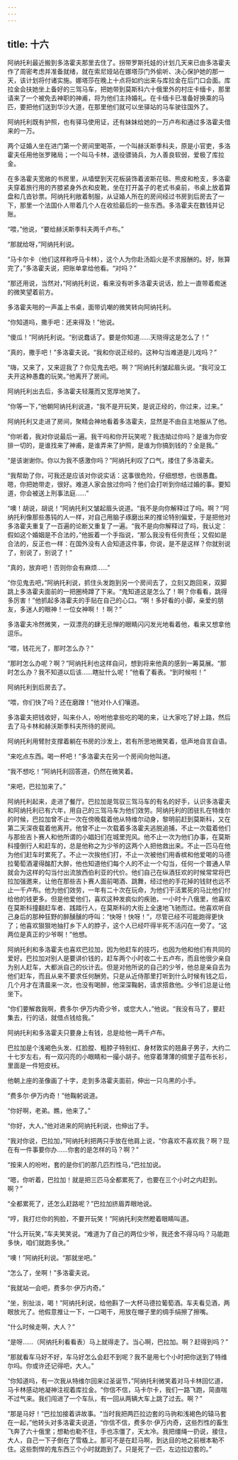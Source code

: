 ```yaml
---
---
---
```

title: 十六
---



阿纳托利最近搬到多洛霍夫那里去住了。拐带罗斯托娃的计划几天来已由多洛霍夫作了周密考虑并准备就绪，就在索尼娅站在娜塔莎门外偷听、决心保护她的那一天，该计划将付诸实施。娜塔莎在晚上十点将如约出来与库拉金在后门口会面。库拉金会扶她坐上备好的三驾马车，把她带到莫斯科六十俄里外的村庄卡缅卡，那里请来了一个被免去神职的神甫，将为他们主持婚礼。在卡缅卡已准备好换乘的马匹，要把他们送到华沙大道，在那里他们就可以坐驿站的马车驶往国外了。

阿纳托利既有护照，也有驿马使用证，还有妹妹给她的一万卢布和通过多洛霍夫借来的一万。

两个证婚人坐在进门第一个房间里喝茶，一个叫赫沃斯季科夫，原是小官吏，多洛霍夫任用他张罗赌局；一个叫马卡林，退役骠骑兵，为人善良软弱，爱极了库拉金。

在多洛霍夫宽敞的书房里，从墙壁到天花板装饰着波斯花毯、熊皮和枪支，多洛霍夫穿着旅行用的齐膝紧身外衣和皮靴，坐在打开盖子的老式书桌前，书桌上放着算盘和几沓钞票。阿纳托利敞着制服，从证婚人所在的房间经过书房到后房去了一下，那里一个法国仆人带着几个人在收拾最后的一些东西。多洛霍夫在数钱并记账。

“喂，”他说，“要给赫沃斯季科夫两千卢布。”

“那就给呀，”阿纳托利说。

“马卡尔卡（他们这样称呼马卡林），这个人为你赴汤蹈火是不求报酬的。好，账算完了，”多洛霍夫说，把账单拿给他看。“对吗？”

“那还用说，当然对，”阿纳托利说，看来没有听多洛霍夫说话，脸上一直带着痴迷的微笑望着前方。

多洛霍夫啪的一声盖上书桌，面带讥嘲的微笑转向阿纳托利。

“你知道吗，撒手吧：还来得及！”他说。

“傻瓜！”阿纳托利说。“别说蠢话了。要是你知道……天晓得这是怎么了！”

“真的，撒手吧！”多洛霍夫说。“我和你说正经的。这种勾当难道是儿戏吗？”

“嗨，又来了，又来逗我了？你见鬼去吧。啊？”阿纳托利皱起眉头说。“我可没工夫开这种愚蠢的玩笑。”他离开了房间。

阿纳托利出去后，多洛霍夫轻蔑而又宽厚地笑了。

“你等一下，”他朝阿纳托利说道，“我不是开玩笑，是说正经的，你过来，过来。”

阿纳托利又走进了房间，聚精会神地看着多洛霍夫，显然是不由自主地服从了他。

“你听着，我对你说最后一遍。我干吗和你开玩笑呢？我违拗过你吗？是谁为你安排一切的，是谁找来了神甫，是谁弄来了护照，是谁为你搞到钱的？全是我。”

“是该谢谢你。你以为我不感激你吗？”阿纳托利叹了口气，搂住了多洛霍夫。

“我帮助了你，可我还是应该对你说实话：这事很危险，仔细想想，也很愚蠢。嗯，你把她带走，很好。难道人家会放过你吗？他们会打听到你结过婚的事。要知道，你会被送上刑事法庭……”

“噢！胡说，胡说！”阿纳托利又皱起眉头说道。“我不是向你解释过了吗。啊？”阿纳托利像那些愚钝的人一样，对自己用脑子琢磨出来的推论特别偏爱，于是把他对多洛霍夫重复了一百遍的论断又重复了一遍。“我不是向你解释过了吗，我认定：假如这个婚姻是不合法的，”他扳着一个手指说，“那么我没有任何责任；又假如是合法的，反正也一样：在国外没有人会知道这件事，你说，是不是这样？你就别说了，别说了，别说了！”

“真的，放弃吧！否则你会有麻烦……”

“你见鬼去吧，”阿纳托利说，抓住头发跑到另一个房间去了，立刻又跑回来，双脚跳上多洛霍夫面前的一把圈椅蹲了下来。“鬼知道这是怎么了！啊？你看看，跳得多厉害！”他抓起多洛霍夫的手贴在自己的心口。“啊！多好看的小脚，亲爱的朋友，多迷人的眼神！一位女神啊！！啊？”

多洛霍夫冷然微笑，一双漂亮的肆无忌惮的眼睛闪闪发光地看着他，看来又想拿他逗乐。

“喂，钱花光了，那时怎么办？”

“那时怎么办呢？啊？”阿纳托利也这样自问，想到将来他真的感到一筹莫展。“那时怎么办？我不知道以后该……瞎扯什么呢！”他看了看表。“到时候啦！”

阿纳托利到后房去了。

“喂，你们快了吗？还在磨蹭！”他对仆人们嚷道。

多洛霍夫把钱收好，叫来仆人，吩咐他拿些吃的喝的来，让大家吃了好上路，然后去了马卡林和赫沃斯季科夫所待的房间。

阿纳托利用臂肘支撑着躺在书房的沙发上，若有所思地微笑着，低声地自言自语。

“来吃点东西。喝一杯吧！”多洛霍夫在另一个房间向他叫道。

“我不想吃！”阿纳托利回答道，仍然在微笑着。

“来吧，巴拉加来了。”

阿纳托利起来，走进了餐厅。巴拉加是驾驭三驾马车的有名的好手，认识多洛霍夫和阿纳托利已有六年，用自己的三驾马车为他们效劳。阿纳托利的团驻扎在特维尔的时候，巴拉加曾不止一次在傍晚载着他从特维尔动身，黎明前赶到莫斯科，又在第二天深夜载着他离开。他曾不止一次载着多洛霍夫逃脱追捕，不止一次载着他们与那些吉卜赛人和他所谓的小娼妇们在城里兜风。他不止一次为他们办事，在莫斯科撞倒行人和赶车的，总是他称之为少爷的这两个人把他救出来。不止一匹马在他为他们赶车时累死了。不止一次挨他们打，不止一次被他们用香槟和他爱喝的马德拉葡萄酒灌得酩酊大醉，他也知道他们每个人的不止一个勾当，任何一个普通人早就会为这样的勾当付出流放西伯利亚的代价。他们自己在纵酒狂欢的时候常常将巴拉加强邀来，让他在那些吉卜赛人面前喝酒、跳舞，经过他的手花掉的钱财也远不止一千卢布。他为他们效劳，一年有二十次在玩命，为他们干活累死的马比他们付给他的钱更多。但是他爱他们，喜欢这种发疯似的疾驰，一小时十八俄里，他喜欢在莫斯科撞翻赶车者、践踏行人，在莫斯科的大街上全速地飞驰而过。他喜欢听自己身后的那种狂野的醉醺醺的呼叫：“快呀！快呀！”，尽管已经不可能跑得更快了；他喜欢狠狠地抽打乡下人的脖子，这个人已经吓得半死不活闪在一旁了。“这两位是真正的少爷啊！”他想。

阿纳托利和多洛霍夫也喜欢巴拉加，因为他赶车的技巧，也因为他和他们有共同的爱好。巴拉加对别人是要讲价钱的，赶车两个小时收二十五卢布，而且他很少亲自为别人赶车，大都派自己的伙计去。但是对他所说的自己的少爷，他总是亲自去为他们赶车，而且从来不要求任何酬劳。只是从近侍那里打听到什么时候有钱之后，几个月才在清晨来一次，也没有喝醉，他深深鞠躬，请求搭救他。少爷们总是让他坐下。

“你们要解救我啊，费多尔·伊万内奇少爷，或您大人，”他说。“我没有马了，要赶集去，行的话，就借点钱给我。”

阿纳托利和多洛霍夫只要身上有钱，总是给他一两千卢布。

巴拉加是个浅褐色头发、红脸膛、粗脖子特别红、身材敦实的翘鼻子男子，大约二十七岁左右，有一双闪亮的小眼睛和一撮小胡子。他穿着薄薄的绸里子蓝布长衫，里面是一件短皮袄。

他朝上座的圣像画了十字，走到多洛霍夫面前，伸出一只乌黑的小手。

“费多尔·伊万内奇！”他鞠躬说道。

“你好啊，老弟。瞧，他来了。”

“你好，大人，”他对进来的阿纳托利说，也伸出了手。

“我对你说，巴拉加，”阿纳托利把两只手放在他肩上说，“你喜欢不喜欢我？啊？现在有一件事要你办……你套的是怎样的马？啊？”

“按来人的吩咐，套的是你们的那几匹烈性马，”巴拉加说。

“嗯，你听着，巴拉加！就是把三匹马全都累死了，也要在三个小时之内赶到。啊？”

“全都累死了，还怎么赶路呢？”巴拉加挤眉弄眼地说。

“哼，我打烂你的狗脸，不要开玩笑！”阿纳托利突然瞪着眼睛叫道。

“什么开玩笑，”车夫笑笑说。“难道为了自己的两位少爷，我还舍不得马吗？马能跑多快，咱们就跑多快。”

“噢！”阿纳托利说。“那就坐吧。”

“怎么了，坐啊！”多洛霍夫说。

“我就站一会吧，费多尔·伊万内奇。”

“坐，别扯淡，喝！”阿纳托利说，给他斟了一大杯马德拉葡萄酒。车夫看见酒，两眼放光了。他假意推让一下，一口喝干，用放在帽子里的绸手绢擦了擦嘴。

“什么时候走啊，大人？”

“是呀……（阿纳托利看看表）马上就得走了。当心啊，巴拉加。啊？赶得到吗？”

“那就看车马好不好，车马好怎么会赶不到呢？我不是用七个小时把你送到了特维尔吗。你或许还记得吧，大人。”

“你知道吗，有一次我从特维尔回来过圣诞节，”阿纳托利微笑着对马卡林回忆道，马卡林感动地凝神注视着库拉金。“你信不信，马卡尔卡，我们一路飞跑，简直喘不过气来。我们闯进了一个车队，有一回从两辆大车上跳了过去。啊？”

“那是马好！”巴拉加接着讲故事。“当时我把两匹拉边套的马驹和浅褐色的辕马套在一起，”他转头对多洛霍夫说道，“你信不信，费多尔·伊万内奇，这些烈性的畜生飞奔了六十俄里；想勒也勒不住，手也冻僵了，天太冷。我把缰绳一扔说，接住，大人，自己一下子倒在了雪橇上。那可不是在赶马啊，到达目的地之前根本勒不住。这些剽悍的鬼东西三个小时就跑到了。只是死了一匹，左边拉边套的。”